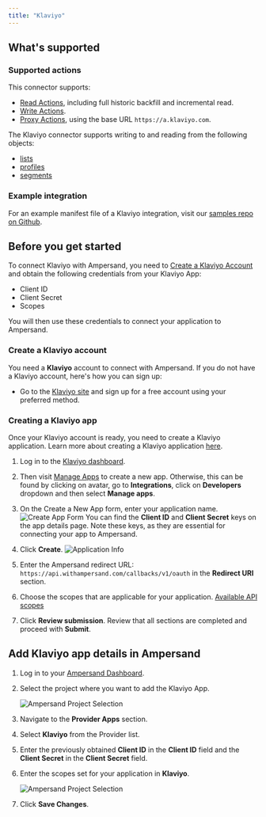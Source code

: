 ```yaml
---
title: "Klaviyo"
---
```

## What's supported

### Supported actions

This connector supports:
- [Read Actions](/define-integrations/read-actions), including full historic backfill and incremental read.
- [Write Actions](/define-integrations/write-actions).
- [Proxy Actions](/define-integrations/proxy-actions), using the base URL `https://a.klaviyo.com`.

The Klaviyo connector supports writing to and reading from the following objects:
- [lists](https://developers.klaviyo.com/en/reference/get_lists)
- [profiles](https://developers.klaviyo.com/en/reference/get_profiles)
- [segments](https://developers.klaviyo.com/en/reference/get_segments)

### Example integration

For an example manifest file of a Klaviyo integration, visit our [samples repo on Github](https://github.com/amp-labs/samples/blob/main/klaviyo/amp.yaml).

## Before you get started

To connect Klaviyo with Ampersand, you need to [Create a Klaviyo Account](#create-a-klaviyo-account) and obtain the following credentials from your Klaviyo App:

- Client ID
- Client Secret
- Scopes

You will then use these credentials to connect your application to Ampersand.

### Create a Klaviyo account

You need a **Klaviyo** account to connect with Ampersand. If you do not have a Klaviyo account, here's how you can sign up:

- Go to the [Klaviyo site](https://www.klaviyo.com/) and sign up for a free account using your preferred method.

### Creating a Klaviyo app

Once your Klaviyo account is ready, you need to create a Klaviyo application. Learn more about creating a Klaviyo application [here](https://developers.klaviyo.com/en/docs/create_a_public_oauth_app).

1. Log in to the [Klaviyo dashboard](https://www.klaviyo.com/login).

2. Then visit [Manage Apps](https://www.klaviyo.com/manage-apps) to create a new app.
Otherwise, this can be found by clicking on avatar, go to **Integrations**, click on **Developers** dropdown and then select **Manage apps**.

3. On the Create a New App form, enter your application name. ![Create App Form](/images/provider-guides/klaviyo-app-form.png)
You can find the **Client ID** and **Client Secret** keys on the app details page. Note these keys, as they are essential for connecting your app to Ampersand.

4. Click **Create**. ![Application Info](/images/provider-guides/klaviyo-app-info.png)

5. Enter the Ampersand redirect URL: `https://api.withampersand.com/callbacks/v1/oauth` in the **Redirect URI** section.

6. Choose the scopes that are applicable for your application. [Available API scopes](https://developers.klaviyo.com/en/docs/authenticate_)

7. Click **Review submission**. Review that all sections are completed and proceed with **Submit**.


## Add Klaviyo app details in Ampersand

1. Log in to your [Ampersand Dashboard](https://dashboard.withampersand.com).

2. Select the project where you want to add the Klaviyo App.

   ![Ampersand Project Selection](/images/provider-guides/eba5c80-Ampersand.png)

3. Navigate to the **Provider Apps** section.

4. Select **Klaviyo** from the Provider list.

5. Enter the previously obtained **Client ID** in the **Client ID** field and the **Client Secret** in the **Client Secret** field.

6. Enter the scopes set for your application in **Klaviyo**.

   ![Ampersand Project Selection](/images/provider-guides/klaviyo-amp-project.png)

7. Click **Save Changes**.
